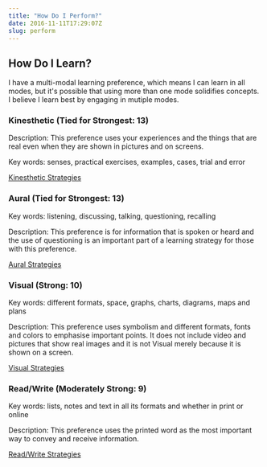 ```yaml
---
title: "How Do I Perform?"
date: 2016-11-11T17:29:07Z
slug: perform
---
```


## How Do I Learn?

I have a multi-modal learning preference, which means I can learn in all modes, but it's possible that using more than one mode solidifies concepts. I believe I learn best by engaging in mutiple modes.

### Kinesthetic (Tied for Strongest: 13)

Description: This preference uses your experiences and the things that are real even when they are shown in pictures and on screens.

Key words: senses, practical exercises, examples, cases, trial and error

[Kinesthetic Strategies](https://vark-learn.com/strategies/kinesthetic-strategies/)

### Aural (Tied for Strongest: 13)

Key words: listening, discussing, talking, questioning, recalling

Description: This preference is for information that is spoken or heard and the use of questioning is an important part of a learning strategy for those with this preference.

[Aural Strategies](https://vark-learn.com/strategies/aural-strategies/)

### Visual (Strong: 10)

Key words: different formats, space, graphs, charts, diagrams, maps and plans

Description: This preference uses symbolism and different formats, fonts and colors to emphasise important points. It does not include video and pictures that show real images and it is not Visual merely because it is shown on a screen.

[Visual Strategies](https://vark-learn.com/strategies/visual-strategies/)

### Read/Write (Moderately Strong: 9)

Key words: lists, notes and text in all its formats and whether in print or online

Description: This preference uses the printed word as the most important way to convey and receive information.

[Read/Write Strategies](https://vark-learn.com/strategies/readwrite-strategies/)
